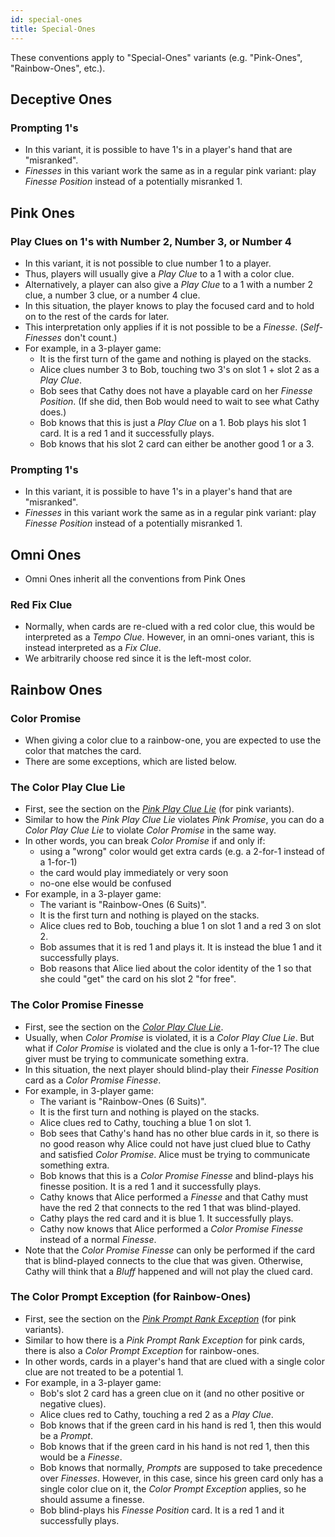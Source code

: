 ```yaml
---
id: special-ones
title: Special-Ones
---
```


These conventions apply to "Special-Ones" variants (e.g. "Pink-Ones", "Rainbow-Ones", etc.).

## Deceptive Ones

### Prompting 1's

- In this variant, it is possible to have 1's in a player's hand that are "misranked".
- _Finesses_ in this variant work the same as in a regular pink variant: play _Finesse Position_ instead of a potentially misranked 1.

## Pink Ones

### Play Clues on 1's with Number 2, Number 3, or Number 4

- In this variant, it is not possible to clue number 1 to a player.
- Thus, players will usually give a _Play Clue_ to a 1 with a color clue.
- Alternatively, a player can also give a _Play Clue_ to a 1 with a number 2 clue, a number 3 clue, or a number 4 clue.
- In this situation, the player knows to play the focused card and to hold on to the rest of the cards for later.
- This interpretation only applies if it is not possible to be a _Finesse_. (_Self-Finesses_ don't count.)
- For example, in a 3-player game:
  - It is the first turn of the game and nothing is played on the stacks.
  - Alice clues number 3 to Bob, touching two 3's on slot 1 + slot 2 as a _Play Clue_.
  - Bob sees that Cathy does not have a playable card on her _Finesse Position_. (If she did, then Bob would need to wait to see what Cathy does.)
  - Bob knows that this is just a _Play Clue_ on a 1. Bob plays his slot 1 card. It is a red 1 and it successfully plays.
  - Bob knows that his slot 2 card can either be another good 1 or a 3.

### Prompting 1's

- In this variant, it is possible to have 1's in a player's hand that are "misranked".
- _Finesses_ in this variant work the same as in a regular pink variant: play _Finesse Position_ instead of a potentially misranked 1.

## Omni Ones

- Omni Ones inherit all the conventions from Pink Ones

### Red Fix Clue

- Normally, when cards are re-clued with a red color clue, this would be interpreted as a _Tempo Clue_. However, in an omni-ones variant, this is instead interpreted as a _Fix Clue_.
- We arbitrarily choose red since it is the left-most color.

## Rainbow Ones

### Color Promise

- When giving a color clue to a rainbow-one, you are expected to use the color that matches the card.
- There are some exceptions, which are listed below.

### The Color Play Clue Lie

- First, see the section on the _[Pink Play Clue Lie](pink.mdx#the-pink-play-clue-lie-ppcl-with-a-mismatched-play-clue-that-touches-other-cards)_ (for pink variants).
- Similar to how the _Pink Play Clue Lie_ violates _Pink Promise_, you can do a _Color Play Clue Lie_ to violate _Color Promise_ in the same way.
- In other words, you can break _Color Promise_ if and only if:
  - using a "wrong" color would get extra cards (e.g. a 2-for-1 instead of a 1-for-1)
  - the card would play immediately or very soon
  - no-one else would be confused
- For example, in a 3-player game:
  - The variant is "Rainbow-Ones (6 Suits)".
  - It is the first turn and nothing is played on the stacks.
  - Alice clues red to Bob, touching a blue 1 on slot 1 and a red 3 on slot 2.
  - Bob assumes that it is red 1 and plays it. It is instead the blue 1 and it successfully plays.
  - Bob reasons that Alice lied about the color identity of the 1 so that she could "get" the card on his slot 2 "for free".

### The Color Promise Finesse

- First, see the section on the _[Color Play Clue Lie](#the-color-play-clue-lie)_.
- Usually, when _Color Promise_ is violated, it is a _Color Play Clue Lie_. But what if _Color Promise_ is violated and the clue is only a 1-for-1? The clue giver must be trying to communicate something extra.
- In this situation, the next player should blind-play their _Finesse Position_ card as a _Color Promise Finesse_.
- For example, in 3-player game:
  - The variant is "Rainbow-Ones (6 Suits)".
  - It is the first turn and nothing is played on the stacks.
  - Alice clues red to Cathy, touching a blue 1 on slot 1.
  - Bob sees that Cathy's hand has no other blue cards in it, so there is no good reason why Alice could not have just clued blue to Cathy and satisfied _Color Promise_. Alice must be trying to communicate something extra.
  - Bob knows that this is a _Color Promise Finesse_ and blind-plays his finesse position. It is a red 1 and it successfully plays.
  - Cathy knows that Alice performed a _Finesse_ and that Cathy must have the red 2 that connects to the red 1 that was blind-played.
  - Cathy plays the red card and it is blue 1. It successfully plays.
  - Cathy now knows that Alice performed a _Color Promise Finesse_ instead of a normal _Finesse_.
- Note that the _Color Promise Finesse_ can only be performed if the card that is blind-played connects to the clue that was given. Otherwise, Cathy will think that a _Bluff_ happened and will not play the clued card.

### The Color Prompt Exception (for Rainbow-Ones)

- First, see the section on the _[Pink Prompt Rank Exception](pink.mdx#the-pink-prompt-rank-exception)_ (for pink variants).
- Similar to how there is a _Pink Prompt Rank Exception_ for pink cards, there is also a _Color Prompt Exception_ for rainbow-ones.
- In other words, cards in a player's hand that are clued with a single color clue are not treated to be a potential 1.
- For example, in a 3-player game:
  - Bob's slot 2 card has a green clue on it (and no other positive or negative clues).
  - Alice clues red to Cathy, touching a red 2 as a _Play Clue_.
  - Bob knows that if the green card in his hand is red 1, then this would be a _Prompt_.
  - Bob knows that if the green card in his hand is not red 1, then this would be a _Finesse_.
  - Bob knows that normally, _Prompts_ are supposed to take precedence over _Finesses_. However, in this case, since his green card only has a single color clue on it, the _Color Prompt Exception_ applies, so he should assume a finesse.
  - Bob blind-plays his _Finesse Position_ card. It is a red 1 and it successfully plays.
